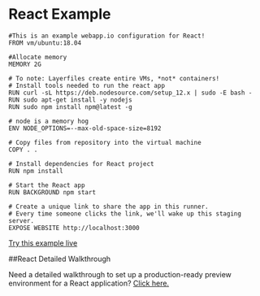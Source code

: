 # React Example

```Layerfile
#This is an example webapp.io configuration for React!
FROM vm/ubuntu:18.04

#Allocate memory
MEMORY 2G

# To note: Layerfiles create entire VMs, *not* containers!
# Install tools needed to run the react app
RUN curl -sL https://deb.nodesource.com/setup_12.x | sudo -E bash -
RUN sudo apt-get install -y nodejs
RUN sudo npm install npm@latest -g

# node is a memory hog
ENV NODE_OPTIONS=--max-old-space-size=8192

# Copy files from repository into the virtual machine
COPY . .

# Install dependencies for React project
RUN npm install

# Start the React app
RUN BACKGROUND npm start

# Create a unique link to share the app in this runner.
# Every time someone clicks the link, we'll wake up this staging server.
EXPOSE WEBSITE http://localhost:3000
```

[Try this example live](/onboarding/github)

##React Detailed Walkthrough

Need a detailed walkthrough to set up a production-ready preview environment for a React application?
[Click here.](/blog/how-to-set-up-production-ready-preview-environments-for-your-react-application/)
